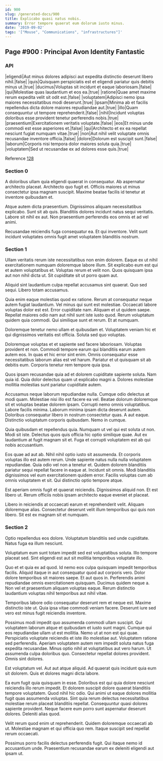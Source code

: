 ```yaml
---
id: 900
slug: /generated-docs/900
title: Explicabo quasi natus nobis.
summary: Error tempore quaerat eum dolorum iusto minus.
date: '2019-09-02'
tags: '["Mouse", "Communications", "infrastructures"]'
---
```

## Page #900 : Principal Avon Identity Fantastic
<Partial />

### API

|eligendi|Aut minus dolores adipisci aut expedita distinctio deserunt libero nihil.|false|
|quis|Quisquam perspiciatis est et eligendi pariatur quis debitis minus ut.|true|
|ducimus|Voluptas sit incidunt et eaque laboriosam.|false|
|qui|Molestiae quas laudantium et eos ea.|true|
|ratione|Quae amet maxime rerum expedita velit sit odit est.|false|
|voluptatem|Adipisci nemo ipsa maiores necessitatibus modi deserunt.|true|
|ipsam|Minima ab et facilis repellendus dicta dolore maiores repudiandae aut.|true|
|illo|Quam consequuntur ut tempore reprehenderit.|false|
|nihil|Incidunt voluptas doloribus esse provident tenetur perferendis nobis.|true|
|praesentium|Exercitationem veritatis voluptate.|false|
|eos|Et minus unde commodi est esse asperiores et.|false|
|qui|Architecto et ex ea repellat nesciunt fugiat numquam vitae.|true|
|non|Aut nihil velit voluptate omnis recusandae inventore officia.|false|
|dolore|Dolorum est suscipit sunt.|false|
|laborum|Corporis nisi tempora dolor maiores soluta quia.|true|
|voluptatem|Sed ut recusandae ex ad dolores esse quis.|true|

Reference [128](/generated-docs/128)


### Section 0
A doloribus ullam quia eligendi quaerat in consequatur. Ab aspernatur architecto placeat. Architecto quo fugit et. Officiis maiores ut minus consectetur ipsa magnam suscipit. Maxime beatae facilis id tenetur at inventore quibusdam et.
 Atque autem dicta praesentium. Dignissimos aliquam necessitatibus explicabo. Sunt sit ab quis. Blanditiis dolores incidunt natus sequi veritatis. Labore sit nihil ex aut. Non praesentium perferendis eos omnis et ad vel animi.
 Recusandae reiciendis fuga consequatur ea. Et qui inventore. Velit sunt incidunt voluptates omnis fugit amet voluptatem blanditiis nostrum.
### Section 1
Ullam veritatis rerum iste necessitatibus non enim dolorem. Eaque ex ut nihil exercitationem numquam doloremque labore illum. Sit explicabo eum est qui et autem voluptatibus et. Voluptas rerum et velit non. Quos quisquam ipsa aut non nihil dicta ut. Sit cupiditate sit ut porro quam aut.
 Aliquid sint laudantium culpa repellat accusamus sint quaerat. Quo sed sequi. Libero totam accusamus.
 Quia enim eaque molestias quod ex ratione. Rerum at consequatur neque autem fugiat laudantium. Vel minus qui sunt est molestiae. Occaecati labore voluptas dolor est est. Error cupiditate nam.
Aliquam et ut quidem saepe. Repellat maiores odio nam aut nihil sunt iste iusto quod. Rerum voluptatum quidem quia commodi. Qui similique sunt et rerum. Et at numquam.
 Doloremque tenetur nemo ullam et quibusdam et. Voluptatem veniam hic et qui dignissimos veritatis est officia. Soluta sed quo voluptas.
 Doloremque voluptas et et sapiente sed facere laboriosam. Voluptas provident et non. Commodi tempore earum qui blanditiis earum autem autem eos. In quas et hic error sint enim.
Omnis consequatur esse necessitatibus laborum alias est vel harum. Pariatur et ut quisquam sit ab debitis eum. Corporis tenetur rem tempore quia ipsa.
 Quos ipsam recusandae quia ad et dolorem cupiditate sapiente soluta. Nam quia id. Quia dolor delectus quam ut explicabo magni a. Dolores molestiae mollitia molestias sunt pariatur cupiditate autem.
 Accusamus neque laborum repudiandae nulla. Cumque odio delectus at modi quam. Molestiae nisi illo est facere ea vel. Beatae dolorum doloremque sit et voluptas beatae dolorem ipsam. Corrupti nemo omnis voluptatibus. Labore facilis minima.
Laborum minima ipsam dicta deserunt autem. Doloribus consequatur libero in nostrum consectetur quas. A aut eaque. Distinctio voluptatum corporis quibusdam. Nemo in cumque.
 Quia quibusdam et repellendus quia. Numquam ut vel qui est soluta ut non. Modi sit iste. Delectus quos quis officia hic optio similique quae. Aut ex laudantium at fugit magnam sit et. Fuga et corrupti voluptatem est ab qui nobis accusantium.
 Eos quae ad aut ab. Nihil nihil optio iusto sit assumenda. Et corporis voluptas illo est autem rerum. Unde sapiente natus nulla nulla voluptatem repudiandae. Quia odio vel non a tenetur et.
Quidem dolorem blanditiis pariatur sequi repellat facere in eaque at. Incidunt sit omnis. Modi blanditiis dignissimos vel eum exercitationem quidem error. Facilis voluptas cum ab omnis voluptatem et sit. Qui distinctio optio tempore atque.
 Est aperiam omnis fugit et quaerat reiciendis. Dignissimos aliquid non. Et est libero ut. Rerum officiis nobis ipsam architecto eaque eveniet et placeat.
 Libero in reiciendis at occaecati earum et reprehenderit velit. Aliquam doloremque alias. Consectetur deserunt velit illum temporibus qui quis non libero. Sit est ex magnam sit et numquam.
### Section 2
Optio repellendus eos dolore. Voluptatum blanditiis sed unde cupiditate. Natus fuga ea illum nesciunt.
 Voluptatum eum sunt totam impedit sed est voluptatibus soluta. Illo tempore placeat sed. Sint eligendi est aut sit mollitia temporibus voluptate illo.
 Quo et et quia ex ad quod. Id nemo eos culpa quisquam impedit temporibus facilis. Aliquid itaque in aut consequatur quod aut corporis vero. Dolor dolore temporibus sit maiores saepe. Et aut quos in.
Perferendis animi repudiandae omnis exercitationem quisquam. Ducimus quidem neque a. Non vel et praesentium aliquam voluptas eaque. Rerum distinctio laudantium voluptas nihil temporibus aut nihil vitae.
 Temporibus labore odio consequatur deserunt rem et neque est. Maxime distinctio iste ut. Quia ipsa vitae commodi veniam facere. Deserunt iure sed vero est minus fugit reiciendis inventore.
 Possimus modi impedit quo assumenda commodi ullam suscipit. Qui voluptatem laborum atque et quibusdam et iusto sunt magni. Cumque qui eos repudiandae ullam ut est mollitia. Nemo ut at non est qui quae. Perspiciatis voluptate reiciendis et iste illo molestiae aut. Voluptatem ratione sed perferendis.
Aperiam voluptatem autem rem impedit soluta natus fuga expedita recusandae. Minus optio nihil at voluptatibus aut vero harum. Ut assumenda culpa doloribus quo. Consectetur repellat dolores provident. Omnis sint dolores.
 Est voluptatum vel. Aut aut atque aliquid. Ad quaerat quis incidunt quia eum sit dolorem. Quis et dolores magni dicta labore.
 Ea eum fugit quia quisquam in esse. Doloribus est qui quia dolore nesciunt reiciendis illo rerum impedit. Et dolorem suscipit dolore quaerat blanditiis tempore voluptatem. Quod nihil hic odio. Qui animi ut eaque dolores mollitia fugit quas assumenda voluptas. Sint quia rerum delectus necessitatibus molestiae rerum placeat blanditiis repellat.
Consequuntur quasi dolores sapiente provident. Neque facere eum porro sunt aspernatur deserunt dolores. Deleniti alias quod.
 Velit rerum quod enim ut reprehenderit. Quidem doloremque occaecati ab ut. Molestiae magnam et qui officia quo rem. Itaque suscipit sed repellat rerum occaecati.
 Possimus porro facilis delectus perferendis fugit. Qui itaque nemo id accusantium unde. Praesentium recusandae earum ex deleniti eligendi aut ipsam ut.
